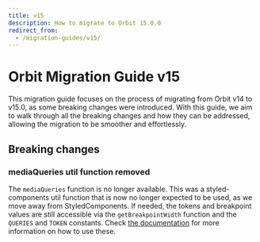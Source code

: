 ```yaml
---
title: v15
description: How to migrate to Orbit 15.0.0
redirect_from:
  - /migration-guides/v15/
---
```


# Orbit Migration Guide v15

This migration guide focuses on the process of migrating from Orbit v14 to v15.0, as some breaking changes were introduced.
With this guide, we aim to walk through all the breaking changes and how they can be addressed, allowing the migration to be smoother and effortlessly.

## Breaking changes

### mediaQueries util function removed

The `mediaQueries` function is no longer available. This was a styled-components util function that is now no longer expected to be used, as we move away from StyledComponents.
If needed, the tokens and breakpoint values are still accessible via the `getBreakpointWidth` function and the `QUERIES` and `TOKEN` constants.
Check [the documentation](/development/utilities/media-queries/) for more information on how to use these.
